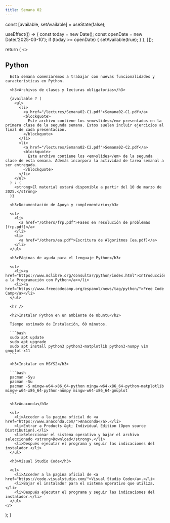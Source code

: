 ```yaml
---
title: Semana 02
---
```



  const [available, setAvailable] = useState(false);

  useEffect(() => {
    const today = new Date();
    const openDate = new Date('2025-03-10');
    if (today >= openDate) {
      setAvailable(true);
    }
  }, []);

  return (
    <>
      <h2>Python</h2>

      Esta semana comenzaremos a trabajar con nuevas funcionalidades y características en Python.

      <h3>Archivos de clases y lecturas obligatorias</h3>

      {available ? (
        <ul>
          <li>
            <a href="/lectures/Semana02-C1.pdf">Semana02-C1.pdf</a>
            <blockquote>
              Este archivo contiene los <em>slides</em> presentados en la primera clase de la segunda semana. Estos suelen incluir ejercicios al final de cada presentación.
            </blockquote>
          </li>
          <li>
            <a href="/lectures/Semana02-C2.pdf">Semana02-C2.pdf</a>
            <blockquote>
              Este archivo contiene los <em>slides</em> de la segunda clase de esta semana. Además incorpora la actividad de tarea semanal a ser entregada.
            </blockquote>
          </li>
        </ul>
      ) : (
        <strong>El material estará disponible a partir del 10 de marzo de 2025.</strong>
      )}

      <h3>Documentación de Apoyo y complementario</h3>

      <ul>
        <li>
          <a href="/others/frp.pdf">Fases en resolución de problemas [frp.pdf]</a>
        </li>
        <li>
          <a href="/others/ea.pdf">Escritura de Algoritmos [ea.pdf]</a>
        </li>
      </ul>

      <h3>Páginas de ayuda para el lenguaje Python</h3>

      <ul>
        <li><a href="https://www.mclibre.org/consultar/python/index.html">Introducción a la Programación con Python</a></li>
        <li><a href="https://www.freecodecamp.org/espanol/news/tag/python/">Free Code Camp</a></li>
      </ul>
      
      <hr />

      <h2>Instalar Python en un ambiente de Ubuntu</h2>

      Tiempo estimado de Instalación, 60 minutos.

      ```bash
      sudo apt update
      sudo apt upgrade
      sudo apt install python3 python3-matplotlib python3-numpy vim gnuplot-x11
      ```

      <h3>Instalar en MSYS2</h3>

      ```bash
      pacman -Syu
      pacman -Su
      pacman -S mingw-w64-x86_64-python mingw-w64-x86_64-python-matplotlib mingw-w64-x86_64-python-numpy mingw-w64-x86_64-gnuplot
      ```

      <h3>Anaconda</h3>

      <ul>
        <li>Acceder a la pagina oficial de <a href="https://www.anaconda.com/">Anaconda</a>.</li>
        <li>Entrar a Products &gt; Individual Edition (Open source Distribution).</li>
        <li>Seleccionar el sistema operativo y bajar el archivo seleccionado <strong>Download</strong>.</li>
        <li>Después ejecutar el programa y seguir las indicaciones del instalador.</li>
      </ul>

      <h3>Visual Studio Code</h3>

      <ul>
        <li>Acceder a la pagina oficial de <a href="https://code.visualstudio.com/">Visual Studio Code</a>.</li>
        <li>Bajar el instalador para el sistema operativo que utiliza.</li>
        <li>Después ejecutar el programa y seguir las indicaciones del instalador.</li>
      </ul>
    </>
  );
}

